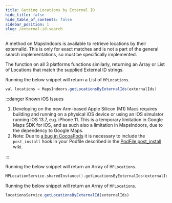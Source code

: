 ```yaml
---
title: Getting Locations by External ID
hide_title: false
hide_table_of_contents: false
sidebar_position: 1
slug: /external-id-search
---
```



A method on MapsIndoors is available to retrieve locations by their externalId. This is only for exact matches and is not a part of the general search implementations, so must be specifically implemented.

The function on all 3 platforms functions similarly, returning an Array or List of Locations that match the supplied External ID strings.

<Tabs groupId="various-external-id-search">
<TabItem value="android" label="Android" default>

Running the below snippet will return a List of `MPLocations`.

```java
val locations = MapsIndoors.getLocationsByExternalIds(externalIds)
```

</TabItem>
<TabItem value="ios" label="iOS">

:::danger Known iOS Issues

1. Developing on the new Arm-based Apple Silicon (M1) Macs requires building and running on a physical iOS device or using an iOS simulator running iOS 13.7, e.g. iPhone 11. This is a temporary limitation in Google Maps SDK for iOS, and as such also a limitation in MapsIndoors, due to the dependency to Google Maps.
1. Note: Due to [a bug in CocoaPods](https://github.com/CocoaPods/CocoaPods/issues/7155) it is necessary to include the `post_install` hook in your Podfile described in the [PodFile post_install](https://github.com/MapsIndoors/MapsIndoorsIOS/wiki/Podfile-post_install) wiki.

:::

Running the below snippet will return an Array of `MPLocations`.

```swift
MPLocationService.sharedInstance().getLocationsByExternalIds(externalIds)
```

</TabItem>
<TabItem value="web" label="Web" default>

Running the below snippet will return an Array of `MPLocations`.

```js
locationsService.getLocationsByExternalId(externalIds)
```

</TabItem>
</Tabs>
